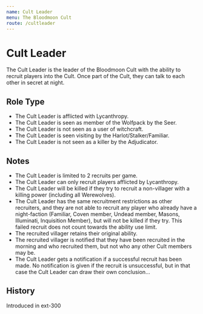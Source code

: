 ```yaml
---
name: Cult Leader
menu: The Bloodmoon Cult
route: /cultleader
---
```



# Cult Leader

The Cult Leader is the leader of the Bloodmoon Cult with the ability to recruit players into the Cult. Once part of the Cult, they can talk to each other in secret at night.

## Role Type

- The Cult Leader is afflicted with Lycanthropy.
- The Cult Leader is seen as member of the Wolfpack by the Seer.
- The Cult Leader is not seen as a user of witchcraft.
- The Cult Leader is seen visiting by the Harlot/Stalker/Familiar.
- The Cult Leader is not seen as a killer by the Adjudicator.

## Notes

- The Cult Leader is limited to 2 recruits per game.
- The Cult Leader can only recruit players afflicted by Lycanthropy.
- The Cult Leader will be killed if they try to recruit a non-villager with a killing power (including all Werewolves).
- The Cult Leader has the same recruitment restrictions as other recruiters, and they are not able to recruit any player who already have a night-faction (Familiar, Coven member, Undead member, Masons, Illuminati, Inquisition Member), but will not be killed if they try. This failed recruit does not count towards the ability use limit.
- The recruited villager retains their original ability.
- The recruited villager is notified that they have been recruited in the morning and who recruited them, but not who any other Cult members may be.
- The Cult Leader gets a notification if a successful recruit has been made. No notification is given if the recruit is unsuccessful, but in that case the Cult Leader can draw their own conclusion...

## History

<Timeline lineColor="white">
  <Event interval="2019-01-01">Introduced in ext-300</Event>
</Timeline>
